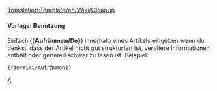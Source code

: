 <noinclude>[[Translation:Template/en/Wiki/Cleanup]]</noinclude><noinclude></noinclude>{{de/Manual/Ambox| Typ   = Stil
| Text  = <strong>Aufräumen</strong><br>Dieser Artikel muss aufgeräumt werden. Er ist gewachsen und unübersichtlich geworden. Improvisiere den Artikel, indem du manche Teile neuschreibst oder indem du dem Artikel eine neue Struktur gibst.
}}<includeonly>{{{1|[[Category:en/Cleanup]]}}}</includeonly><noinclude>

====Vorlage: Benutzung====

Einfach <nowiki>{{</nowiki>'''Aufräumen/De'''<nowiki>}}</nowiki> innerhalb eines Artikels eingeben wenn du denkst, dass der Artikel nicht gut strukturiert ist, veraltete Informationen enthält oder generell schwer zu lesen ist.
Beispiel:
<pre>{{de/Wiki/Aufräumen}}</pre>
{{de/Wiki/Aufräumen|1=}}

[[Category:de/Manual/Base Set/Message-Boxen|A]]
</noinclude>